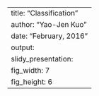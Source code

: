 ---
title: "Classification"
author: "Yao-Jen Kuo"
date: "February, 2016"
output:
  slidy_presentation:
    fig_width: 7
    fig_height: 6
---